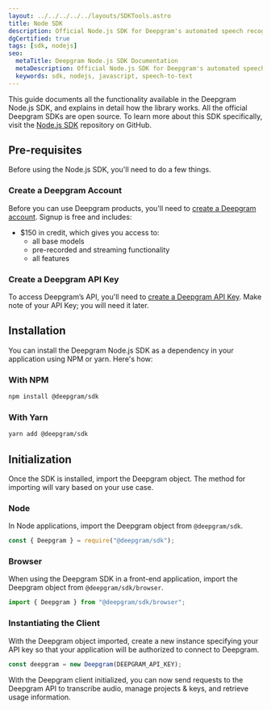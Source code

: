 ---
layout: ../../../../../layouts/SDKTools.astro
title: Node SDK
description: Official Node.js SDK for Deepgram's automated speech recognition APIs.
dgCertified: true
tags: [sdk, nodejs]
seo:
  metaTitle: Deepgram Node.js SDK Documentation
  metaDescription: Official Node.js SDK for Deepgram's automated speech recognition APIs.
  keywords: sdk, nodejs, javascript, speech-to-text
---

This guide documents all the functionality available in the Deepgram
Node.js SDK, and explains in detail how the library works. All the official
Deepgram SDKs are open source. To learn more about this SDK specifically, visit
the [Node.js SDK](https://github.com/deepgram/node-sdk) repository on GitHub.

## Pre-requisites

Before using the Node.js SDK, you'll need to do a few things.

### Create a Deepgram Account

Before you can use Deepgram products, you'll need to
[create a Deepgram account](https://console.deepgram.com/signup?jump=keys). Signup is
free and includes:

- $150 in credit, which gives you access to:
  - all base models
  - pre-recorded and streaming functionality
  - all features

### Create a Deepgram API Key

To access Deepgram’s API, you'll need to
[create a Deepgram API Key](/documentation/getting-started/authentication/#create-an-api-key).
Make note of your API Key; you will need it later.

## Installation

You can install the Deepgram Node.js SDK as a dependency in your application
using NPM or yarn. Here's how:

### With NPM

```bash
npm install @deepgram/sdk
```

### With Yarn

```bash
yarn add @deepgram/sdk
```

## Initialization

Once the SDK is installed, import the Deepgram object. The method for importing
will vary based on your use case.

### Node

In Node applications, import the Deepgram object from `@deepgram/sdk`.

```js
const { Deepgram } = require("@deepgram/sdk");
```

### Browser

When using the Deepgram SDK in a front-end application, import the Deepgram
object from `@deepgram/sdk/browser`.

```js
import { Deepgram } from "@deepgram/sdk/browser";
```

### Instantiating the Client

With the Deepgram object imported, create a new instance specifying your API
key so that your application will be authorized to connect to Deepgram.

```js
const deepgram = new Deepgram(DEEPGRAM_API_KEY);
```

With the Deepgram client initialized, you can now send requests to the Deepgram
API to transcribe audio, manage projects & keys, and retrieve usage information.
